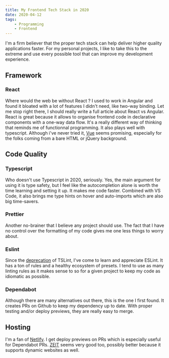 ```yaml
---
title: My Frontend Tech Stack in 2020
date: 2020-04-12
tags:
    - Programming
    - Frontend
---
```


I'm a firm believer that the proper tech stack can help deliver higher quality applications faster. For my personal projects, I like to take this to the extreme and use every possible tool that can improve my development experience.

## Framework

### React

Where would the web be without React ? I used to work in Angular and found it bloated with a lot of features I didn't need, like two-way binding. Let me stop right there, I should really write a full article about React vs Angular. React is great because it allows to organise frontend code in declarative components with a one-way data flow. It's a really different way of thinking that reminds me of functionnal programming. It also plays well with typescript. Although i've never tried it, [Vue](https://vuejs.org/) seems promising, especially for the folks coming from a bare HTML or jQuery background.


## Code Quality

### Typescript

Who doesn't use Typescript in 2020, seriously. Yes, the main argument for using it is type safety, but I feel like the autocompletion alone is worth the time learning and setting it up. It makes me code faster. Combined with VS Code, it also brings me type hints on hover and auto-imports which are also big time-savers.

### Prettier

Another no-brainer that I believe any project should use. The fact that I have no control over the formatting of my code gives me one less things to worry about.

### Eslint

Since the [deprecation](https://github.com/palantir/tslint/issues/4534) of TSLint, I've come to learn and appreciate ESLint. It has a ton of rules and a healthy ecosystem of presets. I tend to use as many linting rules as it makes sense to so for a given project to keep my code as idiomatic as possible.

### Dependabot

Although there are many alternatives out there, this is the one I first found. It creates PRs on Github to keep my dependency up to date. With proper testing and/or deploy previews, they are really easy to merge.

## Hosting

I'm a fan of [Netlify](https://www.netlify.com/). I get deploy previews on PRs which is especially useful for Dependabot PRs. [ZEIT](https://zeit.co/) seems very good too, possibly better because it supports dynamic websites as well.

